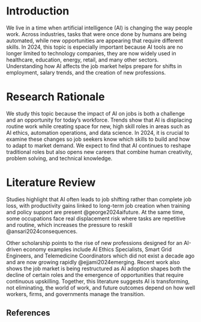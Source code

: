 
# Introduction
We live in a time when artificial intelligence (AI) is changing the way people work. Across industries, tasks that were once done by humans are being automated, while new opportunities are appearing that require different skills. In 2024, this topic is especially important because AI tools are no longer limited to technology companies, they are now widely used in healthcare, education, energy, retail, and many other sectors. Understanding how AI affects the job market helps prepare for shifts in employment, salary trends, and the creation of new professions.

# Research Rationale
We study this topic because the impact of AI on jobs is both a challenge and an opportunity for today’s workforce. Trends show that AI is displacing routine work while creating space for new, high skill roles in areas such as AI ethics, automation operations, and data science. In 2024, it is crucial to examine these changes so job seekers know which skills to build and how to adapt to market demand. We expect to find that AI continues to reshape traditional roles but also opens new careers that combine human creativity, problem solving, and technical knowledge.

# Literature Review
Studies highlight that AI often leads to job shifting rather than complete job loss, with productivity gains linked to long-term job creation when training and policy support are present @george2024aifuture. At the same time, some occupations face real displacement risk where tasks are repetitive and routine, which increases the pressure to reskill @ansari2024consequences.

Other scholarship points to the rise of new professions designed for an AI-driven economy examples include AI Ethics Specialists, Smart Grid Engineers, and Telemedicine Coordinators which did not exist a decade ago and are now growing rapidly @ejjami2024emerging. Recent work also shows the job market is being restructured as AI adoption shapes both the decline of certain roles and the emergence of opportunities that require continuous upskilling. Together, this literature suggests AI is transforming, not eliminating, the world of work, and future outcomes depend on how well workers, firms, and governments manage the transition.

## References


